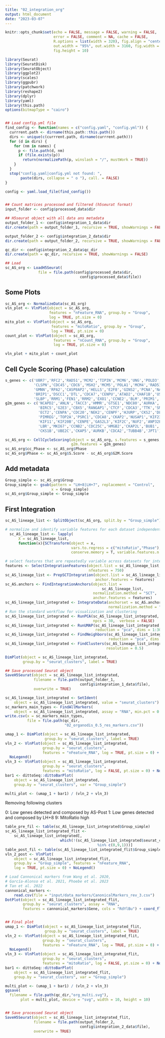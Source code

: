 ```yaml
---
title: "02_integration_org"
output: html_document
date: "2023-03-07"
---
```


<!--
#-------------------------------------------------------------------------------
# This script performs several actions in order to perform a 
# first step filtering:
# - Calculate Cycle Score
# - Integrate the data using SCT approach
# - Dimensional reduction and clusterization
# - Filter out cells based on low quality clustering

# Author: Carlos Simon Foundation (Raul PM @supermegamio, Diego AC @diegoamoros)
# Date: 2023-03-07
#-------------------------------------------------------------------------------
# Former 02_integration_Bender_Org.Rmd
-->


```r
knitr::opts_chunk$set(echo = FALSE, message = FALSE, warning = FALSE, 
                      error = FALSE, comment = NA, cache = FALSE,
                      R.options = list(width = 320), fig.align = "center", 
                      out.width = "95%", out.width = 3160, fig.width = 12, 
                      fig.height = 10)
```

```r
library(Seurat)
library(SeuratDisk)
library(SeuratObject)
library(ggplot2)
library(scales)
library(ggpubr)
library(patchwork)
library(reshape2)
library(dplyr)
library(yaml)
library(this.path)
options(bitmapType = "cairo")


## Load config.yml file
find_config <- function(names = c("config.yaml", "config.yml")) {
  currrent.path <- dirname(this.path::this.path())
  dirs <- unique(c(currrent.path, dirname(currrent.path)))
  for (d in dirs) {
    for (nm in names) {
      p <- file.path(d, nm)
      if (file.exists(p))
        return(normalizePath(p, winslash = "/", mustWork = TRUE))
    }
  }
  stop("config.yaml|config.yml not found: ",
       paste(dirs, collapse = " o "), call. = FALSE)
}

config <- yaml.load_file(find_config())


## Count matrices processed and filtered (h5seurat format)
input_folder <- config$processed_data$dir

## H5seurat object with all data ans metadata
output_folder_1 <- config$integration_1_data$dir
dir.create(path = output_folder_1, recursive = TRUE, showWarnings = FALSE)

output_folder_2 <- config$integration_2_data$dir
dir.create(path = output_folder_2, recursive = TRUE, showWarnings = FALSE)

qc_dir <- config$integration_2_data$qc_dir
dir.create(path = qc_dir, recursive = TRUE, showWarnings = FALSE)

## Load 
sc_AS_org <- LoadH5Seurat(
               file = file.path(config$processed_data$dir,
                                  config$processed_data$file))

```

## Some Plots

```r
sc_AS_org <- NormalizeData(sc_AS_org)
vln_plot <- VlnPlot(object = sc_AS_org, 
                    features = "nFeature_RNA", group.by = "Group", 
                    log = TRUE, pt.size = 0)
mito_plot <- VlnPlot(object = sc_AS_org, 
                     features = "mitoRatio", group.by = "Group", 
                     log = TRUE, pt.size = 0)
count_plot <- VlnPlot(object = sc_AS_org, 
                      features = "nCount_RNA", group.by = "Group", 
                      log = TRUE, pt.size = 0)

vln_plot + mito_plot + count_plot
```


## Cell Cycle Scoring (Phase) calculation

```r
s_genes <- c('UBR7','RFC2','RAD51','MCM2','TIPIN','MCM6','UNG','POLD3','WDR76',
             'CLSPN','CDC45','CDC6','MSH2','MCM5','POLA1','MCM4','RAD51AP1',
             'GMNN','RPA2','CASP8AP2','HELLS','E2F8','GINS2','PCNA','NASP',
             'BRIP1','DSCC1','DTL','CDCA7','CENPU','ATAD2','CHAF1B','USP1',
             'SLBP','RRM1','FEN1','RRM2','EXO1','CCNE2','BLM','PRIM1','UHRF1')
g2m_genes <- c('NCAPD2','ANLN','TACC3','HMMR','GTSE1','NDC80','AURKA','TPX2',
               'BIRC5','G2E3','CBX5','RANGAP1','CTCF','CDCA3','TTK','SMC4',
               'ECT2','CENPA','CDC20','NEK2','CENPF','HJURP','CKS2','DLGAP5',
               'PIMREG','TOP2A','PSRC1','CDCA8','CKAP2','NUSAP1','KIF23',
               'KIF11','KIF20B','CENPE','GAS2L3','KIF2C','NUF2','ANP32E',
               'LBR','MKI67','CCNB2','CDC25C','HMGB2','CKAP2L','BUB1','CDK1',
               'CKS1B','UBE2C','CKAP5','AURKB','CDCA2','TUBB4B','JPT1')

sc_AS_org <- CellCycleScoring(object = sc_AS_org, s.features = s_genes,
                              g2m.features = g2m_genes)
sc_AS_org$cc_Phase <- sc_AS_org$Phase
sc_AS_org$Phase <- sc_AS_org$S.Score - sc_AS_org$G2M.Score
```


## Add metadata
```r
Group_simple <- sc_AS_org$Group
Group_simple <- gsub(pattern = "LH+8|LH+7", replacement = "Control",
                     x = Group_simple)
sc_AS_org$Group_simple <- Group_simple
```


## First Integration


```r
sc_AS_lineage_list <- SplitObject(sc_AS_org, split.by = "Group_simple")

# normalize and identify variable features for each dataset independently
  sc_AS_lineage_list <- lapply(
      X = sc_AS_lineage_list, 
      function(x){SCTransform(object = x, 
                              vars.to.regress = c("mitoRatio","Phase"), 
                              conserve.memory = T, variable.features.n = 750)})

# select features that are repeatedly variable across datasets for integration
features <- SelectIntegrationFeatures(object.list = sc_AS_lineage_list, 
                                      nfeatures = 750)
sc_AS_lineage_list <- PrepSCTIntegration(object.list = sc_AS_lineage_list, 
                                         anchor.features = features)
sc_AS.anchors <- FindIntegrationAnchors(object.list = 
                                            sc_AS_lineage_list, 
                                        normalization.method = "SCT", 
                                        anchor.features = features)
sc_AS_lineage_list_integrated <- IntegrateData(anchorset = sc_AS.anchors, 
                                               normalization.method = "SCT")
# Run the standard workflow for visualization and clustering
sc_AS_lineage_list_integrated <- RunPCA(sc_AS_lineage_list_integrated, 
                                        npcs = 30,  verbose = FALSE)
sc_AS_lineage_list_integrated <- RunUMAP(sc_AS_lineage_list_integrated, 
                                         reduction = "pca", dims = 1:30)
sc_AS_lineage_list_integrated <- FindNeighbors(sc_AS_lineage_list_integrated, 
                                               reduction = "pca", dims = 1:30)
sc_AS_lineage_list_integrated <- FindClusters(sc_AS_lineage_list_integrated, 
                                              resolution = 0.5)

DimPlot(object = sc_AS_lineage_list_integrated, 
        group.by = "seurat_clusters", label = TRUE)

## Save processed Seurat object
SaveH5Seurat(object = sc_AS_lineage_list_integrated, 
             filename = file.path(output_folder_1,
                                  config$integration_1_data$file),
             overwrite = TRUE)

sc_AS_lineage_list_integrated <- SetIdent(
    object = sc_AS_lineage_list_integrated, value = "seurat_clusters")
sc_markers_main_types <- FindAllMarkers(
    object = sc_AS_lineage_list_integrated, assay = "RNA", min.pct = 0.3)
write.csv(x = sc_markers_main_types, 
          file = file.path(qc_dir,
                           "02_organodis_0.5_res_markers.csv"))


```


```r
umap_1 <- DimPlot(object = sc_AS_lineage_list_integrated, 
                  group.by = "seurat_clusters", label = TRUE)
vln_2 <- VlnPlot(object = sc_AS_lineage_list_integrated, 
                 group.by = "seurat_clusters", 
                 features = "nFeature_RNA", log = TRUE, pt.size = 0) + 
  NoLegend()
vln_3 <- VlnPlot(object = sc_AS_lineage_list_integrated, 
                 group.by = "seurat_clusters", 
                 features = "mitoRatio", log = FALSE, pt.size = 0) + NoLegend()
bar1 <- dittoSeq::dittoBarPlot(
    object = sc_AS_lineage_list_integrated, 
    group.by = "seurat_clusters", var = "Group_simple")

multi_plot <- (umap_1 + bar1) / (vln_2 + vln_3)
```

Removing following clusters

0: Low genes detected and composed by AS-Post
1: Low genes detected and composed by LH+8
9: MitoRatio high


```r
table_pre_fil <- table(sc_AS_lineage_list_integrated$Group_simple)
sc_AS_lineage_list_integrated_flit <- 
    sc_AS_lineage_list_integrated[, 
                         which(!(sc_AS_lineage_list_integrated$seurat_clusters 
                                          %in% c(0,9,1)))]
table_post_fil <- table(sc_AS_lineage_list_integrated_flit$Group_simple)
vln_2_post <- VlnPlot(
    object = sc_AS_lineage_list_integrated_flit, 
    group.by = "Group_simple", features = "nFeature_RNA", 
    log = TRUE, pt.size = 0) + NoLegend()

# Load Cannonical markers from Wang et al. 2020, 
# García-Alonso et al. 2021, Phoebe et al. 2023 
# Tan et al. 2022
cannonical_markers <- 
    read.csv(file = "input/data_markers/CanonicalMarkers_rev_3.csv")
DotPlot(object = sc_AS_lineage_list_integrated_flit, 
        group.by = "seurat_clusters", assay = "RNA", 
        features = cannonical_markers$Gene, cols = "RdYlBu") + coord_flip()


## Final plot
umap_1 <- DimPlot(object = sc_AS_lineage_list_integrated_flit, 
                  group.by = "seurat_clusters", label = TRUE)
vln_2 <- VlnPlot(object = sc_AS_lineage_list_integrated_flit, 
                 group.by = "seurat_clusters", 
                 features = "nFeature_RNA", log = TRUE, pt.size = 0) + 
  NoLegend()
vln_3 <- VlnPlot(object = sc_AS_lineage_list_integrated_flit, 
                 group.by = "seurat_clusters", 
                 features = "mitoRatio", log = FALSE, pt.size = 0) + NoLegend()
bar1 <- dittoSeq::dittoBarPlot(
    object = sc_AS_lineage_list_integrated_flit, 
    group.by = "seurat_clusters", var = "Group_simple")

multi_plot <- (umap_1 + bar1) / (vln_2 + vln_3)
ggsave(
  filename = file.path(qc_dir,"org_multi.svg"), 
       plot = multi_plot, device = "svg", width = 10, height = 10)


## Save processed Seurat object
SaveH5Seurat(object = sc_AS_lineage_list_integrated_flit, 
             filename = file.path(output_folder_2,
                                  config$integration_2_data$file), 
             overwrite = TRUE)

```